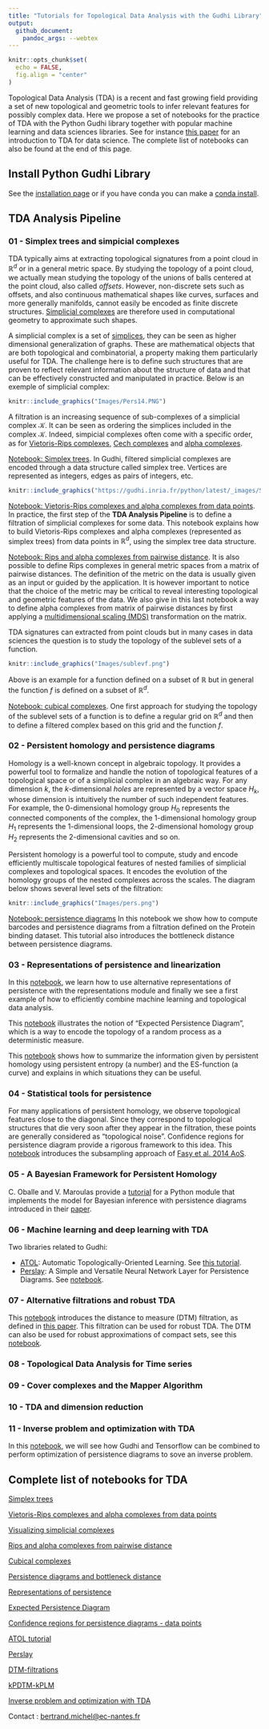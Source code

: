 ```yaml
---
title: "Tutorials for Topological Data Analysis with the Gudhi Library"
output: 
  github_document:
    pandoc_args: --webtex
---
```


```r
knitr::opts_chunk$set(
  echo = FALSE, 
  fig.align = "center"
)
```

Topological Data Analysis (TDA) is a recent and fast growing field providing a set of new topological and geometric tools to infer relevant features for possibly complex data. Here we propose a set of notebooks for the practice of TDA with the Python Gudhi library together with popular machine learning and data sciences libraries. See for instance [this paper](https://arxiv.org/abs/1710.04019) for an introduction to TDA for data science. The complete list of notebooks can also be found at the end of this page.

## Install Python Gudhi Library  

See the [installation page](https://gudhi.inria.fr/python/latest/installation.html) or if you have conda you can make a [conda install](https://anaconda.org/conda-forge/gudhi).

## TDA Analysis Pipeline

### 01 - Simplex trees and simpicial complexes

TDA typically aims at extracting topological signatures from a point cloud in $\mathbb{R}^d$ or in a general metric space. By studying the topology of a point cloud, we actually mean studying the topology of the unions of balls centered at the point cloud, also called *offsets*. However, non-discrete sets such as offsets, and also continuous mathematical shapes like curves, surfaces and more generally manifolds, cannot easily be encoded as finite discrete structures. [Simplicial complexes](https://en.wikipedia.org/wiki/Simplicial_complex) are therefore used in computational geometry to approximate such shapes. 

A simplicial complex is a set of [simplices](https://en.wikipedia.org/wiki/Simplex), they can be seen as higher dimensional generalization of graphs. These are mathematical objects that are both topological and combinatorial, a property making them particularly useful for TDA. The challenge here is to define such structures that are proven to reflect relevant information about the structure of data and that can be effectively constructed and manipulated in practice. Below is an exemple of simplicial complex:

```r
knitr::include_graphics("Images/Pers14.PNG")
```
 
A filtration is an increasing sequence of sub-complexes of a simplicial complex $\mathcal{K}$. It can be seen as ordering the simplices included in the complex $\mathcal{K}$. Indeed, simpicial complexes often come with a specific order, as for [Vietoris-Rips complexes](https://en.wikipedia.org/wiki/Vietoris%E2%80%93Rips_complex), [Cech complexes](https://en.wikipedia.org/wiki/%C4%8Cech_complex) and [alpha complexes](https://en.wikipedia.org/wiki/Alpha_shape#Alpha_complex). 

[Notebook: Simplex trees](Tuto-GUDHI-simplex-Trees.ipynb). In Gudhi, filtered simplicial complexes are encoded through a data structure called simplex tree. Vertices are represented as integers, edges as pairs of integers, etc.

```r
knitr::include_graphics("https://gudhi.inria.fr/python/latest/_images/Simplex_tree_representation.png")
```

[Notebook: Vietoris-Rips complexes and alpha complexes from data points](Tuto-GUDHI-simplicial-complexes-from-data-points.ipynb). In practice, the first step of the **TDA Analysis Pipeline** is to define a filtration of simplicial complexes for some data. This  notebook explains how to build Vietoris-Rips complexes and alpha complexes (represented as simplex trees) from data points in $\mathbb{R}^d$, using the simplex tree data structure.

[Notebook: Rips and alpha complexes from pairwise distance](Tuto-GUDHI-simplicial-complexes-from-distance-matrix.ipynb). It is also possible to define Rips complexes in general metric spaces from a matrix of pairwise distances. The definition of the metric on the data is usually given as an input or guided by the application. It is however important to notice that the choice of the metric may be critical to reveal interesting topological and geometric features of the data. We also give in this last notebook a way to define alpha complexes from matrix of pairwise distances by first applying a [multidimensional scaling (MDS)](https://en.wikipedia.org/wiki/Multidimensional_scaling) transformation on the matrix.

TDA signatures can extracted from point clouds but in many cases in data sciences the question is to study the topology of the sublevel sets of a function. 

```r
knitr::include_graphics("Images/sublevf.png")
```

Above is an example for a function defined on a subset of $\mathbb{R}$ but in general the function $f$ is defined on a subset of $\mathbb{R}^d$. 

[Notebook: cubical complexes](Tuto-GUDHI-cubical-complexes.ipynb).  One first approach for studying the topology of the sublevel sets of a function is to define a regular grid on $\mathbb{R}^d$ and then to define a filtered complex based on this grid and the function $f$.
 
### 02 - Persistent homology and persistence diagrams

Homology is a well-known concept in algebraic topology. It provides a powerful tool to formalize and handle the notion of topological features of a topological space or of a simplicial complex in an algebraic way. For any dimension $k$, the $k$-dimensional *holes* are represented by a vector space $H_k$, whose dimension is intuitively the number of such independent features. For example, the $0$-dimensional homology group $H_0$ represents the connected components of the complex, the $1$-dimensional homology group $H_1$ represents the $1$-dimensional loops, the $2$-dimensional homology group $H_2$ represents the $2$-dimensional cavities and so on.

Persistent homology is a powerful tool to compute, study and encode efficiently multiscale topological features of nested families of simplicial complexes and topological spaces. It encodes the evolution of the homology groups of the nested complexes across the scales. The diagram below shows several level sets of the filtration:

```r
knitr::include_graphics("Images/pers.png")
```

[Notebook: persistence diagrams](Tuto-GUDHI-persistence-diagrams.ipynb) In this notebook we show how to compute barcodes and persistence diagrams from a filtration defined on the Protein binding dataset. This tutorial also introduces the bottleneck distance between persistence diagrams. 

### 03 - Representations of persistence and linearization

In this [notebook](Tuto-GUDHI-representations.ipynb), we learn how to use alternative representations of persistence with the representations module and finally we see a first example of how to efficiently combine machine learning and topological data analysis.

This [notebook](Tuto-GUDHI-Expected-persistence-diagrams.ipynb) illustrates the notion of "Expected Persistence Diagram", which is a way to encode the topology of a random process as a deterministic measure.

This [notebook](Tuto-GUDHI-persistent-entropy.ipynb) shows how to summarize the information given by persistent homology using persistent entropy (a number) and the ES-function (a curve) and explains in which situations they can be useful.

### 04 - Statistical tools for persistence

For many applications of persistent homology, we observe topological features close to the diagonal. Since they correspond to topological structures that die very soon after they appear in the filtration, these points are generally considered as “topological noise”. Confidence regions for persistence diagram provide a rigorous framework to this idea. This [notebook](Tuto-GUDHI-ConfRegions-PersDiag-datapoints.ipynb) introduces the subsampling approach of [Fasy et al. 2014 AoS](https://projecteuclid.org/download/pdfview_1/euclid.aos/1413810729).

### 05 - A Bayesian Framework for Persistent Homology

C. Oballe and V. Maroulas provide a [tutorial](https://github.com/coballejr/misc/blob/master/Tuto-GUDHI-bayes-tda.ipynb) for a Python module that implements the model for Bayesian inference with persistence diagrams introduced in  their [paper](https://epubs.siam.org/doi/pdf/10.1137/19M1268719).

### 06 - Machine learning and deep learning with TDA

Two libraries related to Gudhi:  

- [ATOL](https://github.com/martinroyer/atol): Automatic Topologically-Oriented Learning. See [this tutorial](https://github.com/martinroyer/atol/blob/master/demo/atol-demo.ipynb).
- [Perslay](https://github.com/MathieuCarriere/perslay): A Simple and Versatile Neural Network Layer for Persistence Diagrams. See [notebook](Tuto-GUDHI-perslay-visu.ipynb).

### 07 - Alternative filtrations and robust TDA

This [notebook](Tuto-GUDHI-DTM-filtrations.ipynb) introduces the distance to measure (DTM) filtration, as defined in [this paper](https://arxiv.org/abs/1811.04757). This filtration can be used for robust TDA. The DTM can also be used for robust approximations of compact sets, see this [notebook](Tuto-GUDHI-kPDTM-kPLM.ipynb).

### 08 - Topological Data Analysis for Time series

### 09 - Cover complexes and the Mapper Algorithm

### 10 - TDA and dimension reduction

### 11 - Inverse problem and optimization with TDA 

In this [notebook](Tuto-GUDHI-optimization.ipynb), we will see how Gudhi and Tensorflow can be combined to perform optimization of persistence diagrams to sove an inverse problem.

## Complete list of notebooks for TDA

[Simplex trees](Tuto-GUDHI-simplex-Trees.ipynb)

[Vietoris-Rips complexes and alpha complexes from data points](Tuto-GUDHI-simplicial-complexes-from-data-points.ipynb)

[Visualizing simplicial complexes](Tuto-GUDHI-alpha-complex-visualization.ipynb)

[Rips and alpha complexes from pairwise distance](Tuto-GUDHI-simplicial-complexes-from-distance-matrix.ipynb)

[Cubical complexes](Tuto-GUDHI-cubical-complexes.ipynb)

[Persistence diagrams and bottleneck distance](Tuto-GUDHI-persistence-diagrams.ipynb)

[Representations of persistence](Tuto-GUDHI-representations.ipynb)

[Expected Persistence Diagram](Tuto-GUDHI-Expected-persistence-diagrams.ipynb)

[Confidence regions for persistence diagrams - data points](Tuto-GUDHI-ConfRegions-PersDiag-datapoints.ipynb)

[ATOL tutorial](https://github.com/martinroyer/atol/blob/master/demo/atol-demo.ipynb)

[Perslay](Tuto-GUDHI-perslay-visu.ipynb)

[DTM-filtrations](Tuto-GUDHI-DTM-filtrations.ipynb)

[kPDTM-kPLM](Tuto-GUDHI-kPDTM-kPLM.ipynb)

[Inverse problem and optimization with TDA](Tuto-GUDHI-optimization.ipynb)


Contact : <bertrand.michel@ec-nantes.fr>
